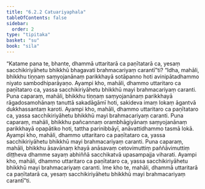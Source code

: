 ```yaml
---
title: "6.2.2 Catuariyaphala"
tableOfContents: false
sidebar:
  order: 2
type: "tipitaka"
basket: "su"
book: "sila"
---
```



<DynamicBreadcrumb />

<Division number="373" book="sila">

<Paragraph number="612" book="sila">
“Katame pana te, bhante, dhammā uttaritarā ca paṇītatarā ca, yesaṃ sacchikiriyāhetu bhikkhū bhagavati brahmacariyaṃ carantī”ti? “Idha, mahāli, bhikkhu tiṇṇaṃ saṃyojanānaṃ parikkhayā sotāpanno hoti avinipātadhammo niyato sambodhiparāyaṇo. Ayampi kho, mahāli, dhammo uttaritaro ca paṇītataro ca, yassa sacchikiriyāhetu bhikkhū mayi brahmacariyaṃ caranti.
</Paragraph>

<Paragraph number="613" book="sila">
Puna caparaṃ, mahāli, bhikkhu tiṇṇaṃ saṃyojanānaṃ parikkhayā rāgadosamohānaṃ tanuttā sakadāgāmī hoti, sakideva imaṃ lokaṃ āgantvā dukkhassantaṃ karoti. Ayampi kho, mahāli, dhammo uttaritaro ca paṇītataro ca, yassa sacchikiriyāhetu bhikkhū mayi brahmacariyaṃ caranti.
</Paragraph>

<Paragraph number="614" book="sila">
Puna caparaṃ, mahāli, bhikkhu pañcannaṃ orambhāgiyānaṃ saṃyojanānaṃ parikkhayā opapātiko hoti, tattha parinibbāyī, anāvattidhammo tasmā lokā. Ayampi kho, mahāli, dhammo uttaritaro ca paṇītataro ca, yassa sacchikiriyāhetu bhikkhū mayi brahmacariyaṃ caranti.
</Paragraph>

<Paragraph number="615" book="sila">
Puna caparaṃ, mahāli, bhikkhu āsavānaṃ khayā anāsavaṃ cetovimuttiṃ paññāvimuttiṃ diṭṭheva dhamme sayaṃ abhiññā sacchikatvā upasampajja viharati. Ayampi kho, mahāli, dhammo uttaritaro ca paṇītataro ca, yassa sacchikiriyāhetu bhikkhū mayi brahmacariyaṃ caranti. Ime kho te, mahāli, dhammā uttaritarā ca paṇītatarā ca, yesaṃ sacchikiriyāhetu bhikkhū mayi brahmacariyaṃ carantī”ti.
</Paragraph>
</Division>